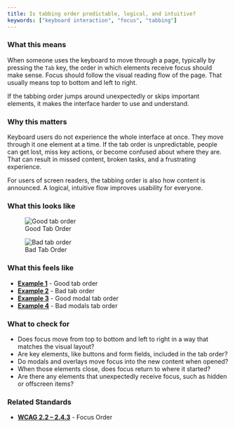 ```yaml
---
title: Is tabbing order predictable, logical, and intuitive?
keywords: ["keyboard interaction", "focus", "tabbing"]
---
```


### What this means
When someone uses the keyboard to move through a page, typically by pressing the `Tab` key, the order in which elements receive focus should make sense. Focus should follow the visual reading flow of the page. That usually means top to bottom and left to right.

If the tabbing order jumps around unexpectedly or skips important elements, it makes the interface harder to use and understand.

### Why this matters
Keyboard users do not experience the whole interface at once. They move through it one element at a time. If the tab order is unpredictable, people can get lost, miss key actions, or become confused about where they are. That can result in missed content, broken tasks, and a frustrating experience.

For users of screen readers, the tabbing order is also how content is announced. A logical, intuitive flow improves usability for everyone.

### What this looks like
<div className={'diagram-container'}>
	<figure className={'w-1/2'}>
		<img src={'/images/examples/keyboard-interaction/ki-h1-A.png'} alt="Good tab order"/>
		<figcaption>Good Tab Order</figcaption>
	</figure>
	<figure className={"w-1/2"}>
		<img src={'/images/examples/keyboard-interaction/ki-h1-B.png'} alt="Bad tab order"/>
		<figcaption>Bad Tab Order</figcaption>
	</figure>
</div>

### What this feels like
- **[Example 1](/examples/keyboard-interaction/heuristic-1/1)** - Good tab order
- **[Example 2](/examples/keyboard-interaction/heuristic-1/2)** - Bad tab order
- **[Example 3](/examples/keyboard-interaction/heuristic-1/3)** - Good modal tab order
- **[Example 4](/examples/keyboard-interaction/heuristic-1/4)** - Bad modals tab order

### What to check for
- Does focus move from top to bottom and left to right in a way that matches the visual layout?
- Are key elements, like buttons and form fields, included in the tab order?
- Do modals and overlays move focus into the new content when opened?
- When those elements close, does focus return to where it started?
- Are there any elements that unexpectedly receive focus, such as hidden or offscreen items?

### Related Standards
- **[WCAG 2.2 – 2.4.3](https://www.w3.org/WAI/WCAG22/Understanding/focus-order.html)** - Focus Order
